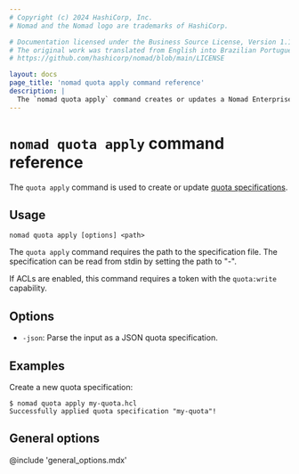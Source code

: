 ```yaml
---
# Copyright (c) 2024 HashiCorp, Inc.
# Nomad and the Nomad logo are trademarks of HashiCorp.

# Documentation licensed under the Business Source License, Version 1.1.
# The original work was translated from English into Brazilian Portuguese.
# https://github.com/hashicorp/nomad/blob/main/LICENSE

layout: docs
page_title: 'nomad quota apply command reference'
description: |
  The `nomad quota apply` command creates or updates a Nomad Enterprise quota specification.
---
```


# `nomad quota apply` command reference

The `quota apply` command is used to create or update [quota specifications][].

<EnterpriseAlert product="nomad"/>

## Usage

```plaintext
nomad quota apply [options] <path>
```

The `quota apply` command requires the path to the specification file. The
specification can be read from stdin by setting the path to "-".

If ACLs are enabled, this command requires a token with the `quota:write`
capability.

## Options

- `-json`: Parse the input as a JSON quota specification.

## Examples

Create a new quota specification:

```shell-session
$ nomad quota apply my-quota.hcl
Successfully applied quota specification "my-quota"!
```

## General options

@include 'general_options.mdx'

[quota specifications]: /nomad/docs/other-specifications/quota
